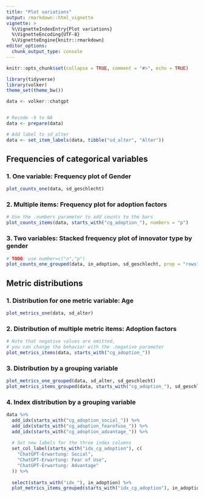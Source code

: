 ```yaml
---
title: "Plot variations"
output: rmarkdown::html_vignette
vignette: >
  %\VignetteIndexEntry{Plot variations}
  %\VignetteEncoding{UTF-8}
  %\VignetteEngine{knitr::rmarkdown}
editor_options: 
  chunk_output_type: console
---
```


```r
knitr::opts_chunk$set(collapse = TRUE, comment = "#>", echo = TRUE)

library(tidyverse)
library(volker)
theme_set(theme_bw())

data <- volker::chatgpt


# Recode -9 to NA
data <- prepare(data)

# Add label to sd_alter
data <- set_item_labels(data, tibble("sd_alter", "Alter"))
```

## Frequencies of categorical variables

### 1. One variable: Frequency plot of Gender
```r
plot_counts_one(data, sd_geschlecht)
```

### 2. Multiple items: Frequency plot for adoption factors
```r
# Use the .numbers parameter to add counts to the bars
plot_counts_items(data, starts_with("cg_adoption_"), numbers = "p")

```

### 3. Two variables: Stacked frequency plot of innovator type by gender

```r
# TODO: use number=c("n","p")
plot_counts_one_grouped(data, in_adoption, sd_geschlecht, prop = "rows")
```

## Metric distributions

### 1. Distribution for one metric variable: Age
```r

plot_metrics_one(data, sd_alter)

```


### 2. Distribution of multiple metric items: Adoption factors
```r

# Note that negative values are omitted,
# you can change the behavior with the .negative parameter
plot_metrics_items(data, starts_with("cg_adoption_"))

```

### 3. Distribution by a grouping variable
```r
plot_metrics_one_grouped(data, sd_alter, sd_geschlecht)
plot_metrics_items_grouped(data, starts_with("cg_adoption_"), sd_geschlecht)
```

### 4. Index  distribution by a grouping variable
```r

data %>%
  add_idx(starts_with("cg_adoption_social_")) %>%
  add_idx(starts_with("cg_adoption_fearofuse_")) %>%
  add_idx(starts_with("cg_adoption_advantage_")) %>%
  
  # Set new labels for the three index columns
  set_col_label(starts_with("idx_cg_adoption"), c(
    "ChatGPT-Erwartung: Social",
    "ChatGPT-Erwartung: Fear of Use",
    "ChatGPT-Erwartung: Advantage"
  )) %>%
  
  select(starts_with("idx_"), in_adoption) %>% 
  plot_metrics_items_grouped(starts_with("idx_cg_adoption"), in_adoption)
  
```

